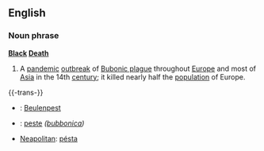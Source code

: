 ==English==
===Noun phrase===
{{wikipedia}}
'''[[Black]] [[Death]]'''
#A [[pandemic]] [[outbreak]] of [[Bubonic plague]] throughout [[Europe]] and most of [[Asia]] in the 14th [[century]]; it killed nearly half the [[population]] of Europe.

{{-trans-}}
*{{de}}: [[Beulenpest]] {{f}}
*{{it}}: [[peste]] ''([[peste bubbonica|bubbonica]])'' {{f}}
*[[Neapolitan]]: [[pésta]] {{f}}